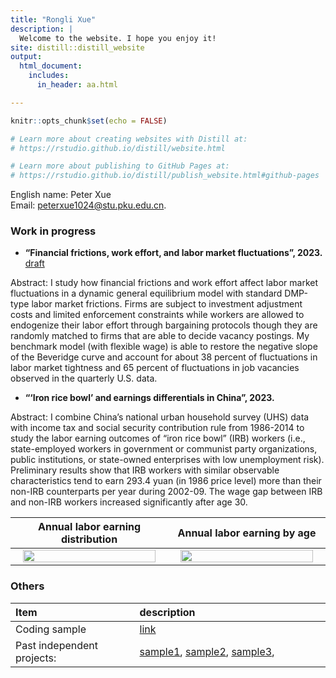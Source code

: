 ```yaml
---
title: "Rongli Xue"
description: |
  Welcome to the website. I hope you enjoy it!
site: distill::distill_website
output:
  html_document:
    includes:
      in_header: aa.html

---
```


```r
knitr::opts_chunk$set(echo = FALSE)

# Learn more about creating websites with Distill at:
# https://rstudio.github.io/distill/website.html

# Learn more about publishing to GitHub Pages at:
# https://rstudio.github.io/distill/publish_website.html#github-pages

```

English name: Peter Xue    
Email: [peterxue1024\@stu.pku.edu.cn](mailto:peterxue1024@stu.pku.edu.cn){.email}.

<!-- Hi, I'm Peter RL Xue. My Chinese name is 鎔荔(Rong-Li). Currently, I am a master student in Economics at Peking University HSBC Business School (expected to graduate in July 2024) and applying to PhD programs/RA positions. I built the website for application purpose. -->




<!-- ### Personal -->
<!-- I have lived in Shanghai for more than 20 years (born and raised). In my spare time I like walking and exploring maps of big cities. -->


### Work in progress

- **"Financial frictions, work effort, and labor market fluctuations", 2023.**   
<a href="https://drive.google.com/file/d/1H4hiwUU2_UYPO3c35_YgsZdhoxBb_tAN/view?usp=sharing" target="_blank">draft</a>
&nbsp;

Abstract: I study how financial frictions and work effort affect labor market fluctuations in a dynamic general equilibrium model with standard DMP-type labor market frictions. Firms are subject to investment adjustment costs and limited enforcement constraints while workers are allowed to endogenize their labor effort through bargaining protocols though they are randomly matched to firms that are able to decide vacancy postings. My benchmark model (with flexible wage) is able to restore the negative slope of the Beveridge curve and account for about 38 percent of fluctuations in labor market tightness and 65 percent of fluctuations in job vacancies observed in the quarterly U.S. data. 



- **"'Iron rice bowl' and earnings differentials in China", 2023.**
&nbsp;

Abstract: I combine China’s national urban household survey (UHS) data with income tax and social security contribution rule from 1986-2014 to study the labor earning outcomes of "iron rice bowl" (IRB) workers (i.e., state-employed workers in government or communist party organizations, public institutions, or state-owned enterprises with low unemployment risk). Preliminary results show that IRB workers with similar observable characteristics tend to earn 293.4 yuan (in 1986 price level) more than their non-IRB counterparts per year during 2002-09. The wage gap between IRB and non-IRB workers increased significantly after age 30.

Annual labor earning distribution |  Annual labor earning by age
:-------------------------:|:-------------------------:
![](images/Graph1.jpg){height=70% width=95% }   |  ![](images/Graph2.jpg){height=70% width=95% } 


### Others

| Item              | description                                                                                                                    |
|:---------------------------|:------------------------------------------|
| Coding sample         | <a href="https://github.com/peterrlx/sample_code" target="_blank"> link</a> |
| Past independent projects:         |  <a href="https://drive.google.com/file/d/1G_X22uu-9QdNE50H_QW9FrLMKLe4KOkv/view?usp=sharing" target="_blank">sample1</a>, <a href="https://drive.google.com/file/d/1GPvjEODmJtdpk71JMkg0Q2NuG8-VcVHR/view?usp=drive_link" target="_blank">sample2</a>, <a href="https://drive.google.com/file/d/19asOzVFF6qKCUHThvbtT5yT3xn3VPeSi/view?usp=sharing" target="_blank">sample3</a>, |

